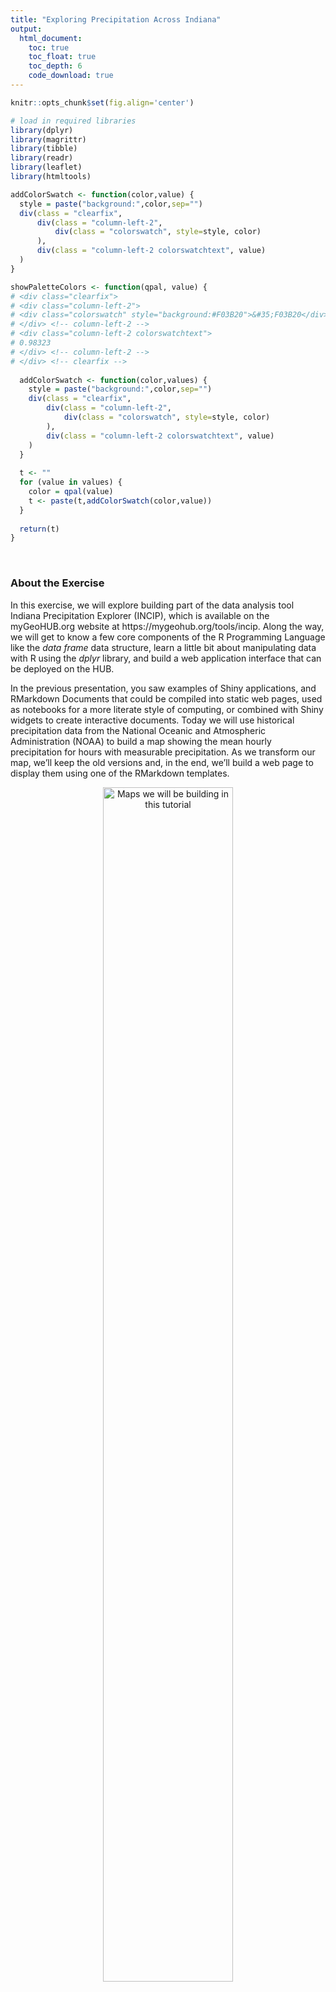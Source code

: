 ```yaml
---
title: "Exploring Precipitation Across Indiana"
output:
  html_document:
    toc: true
    toc_float: true
    toc_depth: 6
    code_download: true
---
```



<style>

/*center maps horizontally on the page*/
.html-widget {
  margin: 0 auto;
}

/*center the title of the document*/
h1.title {
  text-align: center;
}

/*center images in a div*/
.tutimg {
  text-align: center;
}

/*highlighing for the "YOUR TURN:"" headers*/
h5 {
  color: red;
  font-weight: bold;
}

/*2 column layout for hints*/
.column-left-2{
  float: left;
  width: 48%;
  margin: 1%;
}

/*4 column layout for hints*/
.column-left-4{
  float: left;
  width: 23%;
  margin: 1%;
}

/*keep 2 and 4 column layout from wrapping inappropriately*/
.clearfix::after {
  content: "";
  clear: both;
  display: table;
}

.colorswatch {
  text-align:center;
  width: 100%;
  height: 2em;
  border-style: solid;
  border-color: #000000;
}

.colorswatchtext {
  text-align: left;
}
</style>

```r

knitr::opts_chunk$set(fig.align='center')

# load in required libraries
library(dplyr)
library(magrittr)
library(tibble)
library(readr)
library(leaflet)
library(htmltools)

addColorSwatch <- function(color,value) {
  style = paste("background:",color,sep="")
  div(class = "clearfix",
      div(class = "column-left-2",
          div(class = "colorswatch", style=style, color)
      ),
      div(class = "column-left-2 colorswatchtext", value)
  )
}

showPaletteColors <- function(qpal, value) {
# <div class="clearfix">
# <div class="column-left-2">
# <div class="colorswatch" style="background:#F03B20">&#35;F03B20</div>
# </div> <!-- column-left-2 -->
# <div class="column-left-2 colorswatchtext">
# 0.98323
# </div> <!-- column-left-2 -->
# </div> <!-- clearfix -->
  
  addColorSwatch <- function(color,values) {
    style = paste("background:",color,sep="")
    div(class = "clearfix",
        div(class = "column-left-2",
            div(class = "colorswatch", style=style, color)
        ),
        div(class = "column-left-2 colorswatchtext", value)
    )
  }
  
  t <- ""
  for (value in values) {
    color = qpal(value)
    t <- paste(t,addColorSwatch(color,value))
  }
  
  return(t)
}
```

<br/>

### About the Exercise

In this exercise, we will explore building part of the data analysis tool Indiana Precipitation Explorer (INCIP), which is available on the myGeoHUB.org website at https://mygeohub.org/tools/incip. Along the way, we will get to know a few core components of the R Programming Language like the *data frame* data structure, learn a little bit about manipulating data with R using the *dplyr* library, and build a web application interface that can be deployed on the HUB.

In the previous presentation, you saw examples of Shiny applications, and RMarkdown Documents that could be compiled into static web pages, used as notebooks for a more literate style of computing, or combined with Shiny widgets to create interactive documents. Today we will use historical precipitation data from the National Oceanic and Atmospheric Administration (NOAA) to build a map showing the mean hourly precipitation for hours with measurable precipitation. As we transform our map, we'll keep the old versions and, in the end, we'll build a web page to display them using one of the RMarkdown templates. 

<div class="tutimg">
![Maps we will be building in this tutorial](tutorial_result.png){width=70%}
</div>

<br/>

### RStudio IDE And RMarkdown Tips

If you are new to the RStudio IDE, here are some tips to get you started.
If you know all this stuff, skip down to the next section labeled **1. Loading the Data**.

<br/>


#### Expand the Code Pane

<div class="clearfix">
<div class="column-left-2">
When you first open RStudio, give yourself some room by expanding the code pane. Press console pane's minimize button to shrink it and pull the main horizontal divider to the right to expand the code pane.
</div> <!-- column-left-2 -->

<div class="column-left-2">
  ![Give yourself plenty of elbow room as you code by expanding the code pane.](tutorial_hints_2a.png){.img-responsive}
</div> <!-- column-left-2 -->
</div> <!-- clearfix-->


#### Markdown and Code Chunks

<div class="clearfix">
<div class="column-left-2">
The RMarkdown document we will be editing has both Markdown and code chunks in it. The markdown looks like plain text or wiki syntax. The code chunks start and end with three backticks and have a grey background, like this:

```
```{r}
 I'm a code chunk!
```
```

In a code chunk, there are two controls you can use to run code. They are both located in the upper right corner of the code chunk. Pressing the ![](run_previous_code_button.png) button will execute all code chunks above the current chunk. Pressing the ![](run_current_code_button.png) button will execute the current code chunk.
</div> <!--column-left-2 -->

<div class="column-left-2">
![Markdown looks like plain text and wiki syntax. Code chunks have a grey background. Use the green play button in the upper right corner to execute the current code chunk. The results will be displayed below the code chunk.](tutorial_hints_4a.png){.img-responsive}
</div> <!-- column-left-2 -->
</div> <!-- clearfix -->


#### Knitting the Document

<div class="clearfix">
<div class="column-left-2">
To compile or render the document, use the *Knit* (![Knit Button.](knit_button.png))  button located just above the Code Pane. This will turn your completed RMarkdown file into a HTML document and launch the document in a new window for you to view.
</div> <!-- column-left-2 -->

<div class="column-left-2">
![Press the "Knit"" button just above the code pane to convert your RMarkdown document into an HTML Document.](tutorial_hints_6.png){.img-responsive}
</div> <!-- column-left-2 -->
</div> <!-- clearfix -->


#### Clear the Session's Variables

<div class="clearfix">
<div class="column-left-2">
If you run the code chunks out of order, you may find that some of the variables have been modified unexpectedly. This could be the cause of maps not showing up correctly in this tutorial. One possible resolution is to clear the session's variables and run all of the code chunks again in order. Use the *Session->Clear Workspace* menu item from the top of the RStudio IDE to clear out the values for all variables. Then press the ![Run Previous Chunks.](run_previous_code_button.png) button to run the code chunks above the current chunk, and press the ![Run Current Chunk.](run_current_code_button.png) button to run the current code chunk.
</div> <!-- column-left-2 -->

<div class="column-left-2">
![The Session -> Clear Workspace menu item will remove all variables from the current R session so you can start over.](tutorial_hints_7.png){.img-responsive}
</div> <!-- column-left-2 -->
</div> <!-- clearfix -->


### 1. Loading the data

The precipitation data is held in comma separated value (CSV) files that are stored on MyGeoHUB. From the RStudio IDE running on MyGeoHUB, we can access the files in the directory ```/data/tools/incip/indiana_precipitation```. Inside the tutorial's *setup* code chunk, on line 19, you'll see the variable *precip.dir* is setup to hold the path of the directory where the data files live. It looks like this:

```r
# setup the directory where the precipitation data lives
data.dir = "/data/tools/incip"
precip.dir = file.path(data.dir,'indiana_precipitation')
```

The directory holds a file named *stations.csv.clean* with the id, name, latitude, and longitude for each station. On lines 25-27, the CSV file is read into a data structure called a *Data Frame*. You can think of a Data Frame as a table that you can query. The R language's *dplyr* library has a number of functions, like ```filter```, ```mutate```, and ```select```,  that are helpful for querying and manipulating information in data frames.

```r
# read in location and description of the precip monitor stations
# station.csv has duplicate entries in it (121739), so we use a
# clean version of the file, station.csv.clean, where the station ids
# are unique.

# YOUR TURN:
# Set the 'stations.fn' variable below to "station.csv.clean"
stations.fn = "station.csv.clean"

stations.df <- read_csv( file.path(precip.dir,stations.fn) ) %>%
                  rename(id = `Station ID`) %>%
                  rename(name = `Station Name`)
```

The *stations.df* data frame looks like this:

```r
stations.df
```

Along with the stations.csv.clean file, the *precip.dir* directory holds the precipitation data files for each station. The data files have two columns, Time and Precipitation. Lines 29-59 read in the precipitation data files and merge them with information about the monitoring station like the id, name, latitude and longitude. On lines 52-54, we use the ```filter``` function find the row with information about the monitoring station we are currently processing and the ```mutate``` function to add a new column, named *data*, to the row. At the end we store the modified row in a the *precip.details.df* data frame.

```r
# read in the precipitation data
precip.details.df = tibble()
precip.files = list.files(path=precip.dir,pattern="hr.*.csv")

for (i in 1:length(precip.files)) {
  # get the station id from the file path
  matches = gregexpr("[0-9]+",precip.files[i])
  
  station.id = as.integer(regmatches(precip.files[i],matches)[[1]])
  
  # get a precipitation file path
  precip.filepath = file.path(precip.dir,precip.files[i])
  
  # read the precipitation data into a dataframe
  df = read_csv(precip.filepath)

  # create a row with StationID, StationName, lat, lon information from
  # stations.df. Store the precipitation dataframe in a list-column so we
  # can quickly grab it later by indexing by the Station ID.
  station.row <- stations.df %>%
                   filter(id == station.id) %>%
                   mutate(data = list(df))

  # build up a new tibble, row by row, that links station information
  # with the precipitation dataframe.
  precip.details.df = rbind(precip.details.df,station.row)
}
```

Our new data frame, *precip.details.df*, holds station information and precipitation data in a single location. If we take a look at it, we see that the precipitation data is stored in a column named *data* with the type *list*. We can index into the list to access the Time and Precipitation columns of the data frame for each monitor station. This is what *precip.details.df* looks like:



```r
precip.details.df
```

The monitor station information comes with longitude and latitude coordinates. Let's see what the monitor station locations look like when plotted on a map. We can use the R's Leaflet library to setup a view of the state of Indiana and place markers at the location of each monitor station. By default, the markers will be colored blue.

<br/>

##### Your Turn: Display the Station Locations
Find the code chunk labeled *create_map_object*, around line 68, and execute it pressing the green play button (![Run Button.](run_current_code_button.png)) in the upper right corner of the chunk. Your map will show up underneath the code chunk and should look like this:

```r
leaflet(precip.details.df %>% select(-data)) %>%
  addTiles() %>%
  addCircleMarkers(
    label = ~name,
    lng = ~longitude,
    lat = ~latitude,
    radius = 4,
    opacity = 1,
    fillOpacity = 1,
    weight = 1
  )
```

<br/>

### 2. Calculating Precipitation Means

Seeing the locations of each monitor station only tells half the story. It would be interesting to finding out if there are trends in precipitation amounts across the state. Since we have the precipitation data for each monitor station, we can find the average hourly precipitation over the years the data was collected. Then we can color each marker based on this average to help us visually compare the the precipitation around the state.

Let's start by updating our data frame, *precip.details.df*, with the mean precipitation for each station. Here is a reminder of what the data frame looks like:

```r
precip.details.df
```

In the code chunk labeled *calculate_precipitaion_means*, line 87, we calculate the mean of the precipitation values held in the *data* column and store the values back into our data frame in a column named *mean*. The updated data frame is shown below.


```r
precip.details.df %<>%
  group_by(id) %>%
  mutate(mean = mean(data[[1]][2]$Precipitation)) %>%
  ungroup()

precip.details.df
```

<br/>

##### Your Turn: Calculate the Means
For the code chunk labeled *calculate_precipitation_means*, press the ![Run Button.](run_current_code_button.png) button to run the code chunk and update the data frame. There is no output from this code chunk.

<br/>

A convenient way of displaying the mean precipitation data on the map is to color the markers based on a range of precipitation values. This allows users to visually inspect the map and estimate which stations may have a higher or lower mean precipitation. Let's use the *colorBin()* function to group the mean values into five equal sized bins and assign a color to each bin. The *colorBin()* function accepts a color palette, a list of values, and the number of bins to group values into. It returns a function, that we will store in the variable *qpal*, that can be called to query the color bin that a value falls into.

For example, in the code below, we create a queryable palette, named *qpal*, by specifying a color palette (```palette = "Blues"```), the domain or range of our values (a random uniform distribution of 10 numbers between 0 and 1), and the number of bins we want the values to fall within (```nbins = 5```):

```r
palette = "Blues"
values = runif(10,min=0,max=1)
nbins = 5

qpal = colorBin(palette,values,nbins)
```

Above, we used random numbers for our *values* variable. Let's see what color bins they end up falling into:

```r

#for (value in sort(values)) {
#  addColorSwatch(qpal(value),value)
#}

values <- sort(values)
addColorSwatch(qpal(values[1]),values[1])
addColorSwatch(qpal(values[2]),values[2])
addColorSwatch(qpal(values[3]),values[3])
addColorSwatch(qpal(values[4]),values[4])
addColorSwatch(qpal(values[5]),values[5])
addColorSwatch(qpal(values[6]),values[6])
addColorSwatch(qpal(values[7]),values[7])
addColorSwatch(qpal(values[8]),values[8])
addColorSwatch(qpal(values[9]),values[9])
addColorSwatch(qpal(values[10]),values[10])
```

<br/>

##### Your Turn: Create a Queryable Palette
Now it's your turn to create a queryable palette for our map markers. In the code chunk labeled *calculate_color_from_mean*, line 97, use the colorBin() function to generate a palette for our precipitation means. Be sure to fill in these three items:

1. Choose a color palette (Line 105)
2. Specify the domain for our precipication mean values (Line 116)
3. Set the number of bins the values can fall into (Line 121)

Your code should look something like this:

```r
# YOUR TURN:
# On the next line, try setting palette to one of the following:
#   "RdYlBu"
#   "Blues"
#   "YlOrRd"
# check out http://colorbrewer2.org/ for more palettes
# I like "YlOrRd"
palette = "YlOrRd"

# YOUR TURN:
# Set the domain of values to the mean column in our data frame:
#   precip.details.df$mean
values = precip.details.df$mean

# YOUR TURN:
# Choose the number of bins. A good choice is an integer between 2 and 7
# I like 5
nbins = 5

# Create a palette we can query for which bin a value falls into.
qpal = colorBin(palette,values,nbins)

# Add a column named 'color' to our data frame. It holds
# the bin each station's mean precipitation falls into.
precip.details.df %<>%
  mutate(color = qpal(mean))
```

**When you have completed updating the code chunk, run it by pressing the ![Run Button.](run_current_code_button.png) button in the code chunk controls.**

<br/>

Great! Our updated data frame now has a column named *color*, which describes which bin the mean precipitation value falls into. Let's have a look:

```r
# print out the data frame
precip.details.df
```

The next task is to update our map to show our custom color for the marker instead of the default blue color. In the code chunk labeled *plot_station_locations_with_colors*, line 135, we create a map using the ```leaflet()``` function and then use the ```addCircleMarkers()``` function to place circle markers on the map at the locations of the monitor stations. We need to update this map declaration to use the values we stored in the *color* column of our data frame.

<br/>

##### Your Turn: Color the Map Markers
Add the following argument to the ```addCircleMarkers()``` function to tell the map to color the markers using the *color* column we generated earlier from our custom color palette and bins:

```color = ~color```

After you have made the change, your code chunk should look like this:

```r
map <- leaflet(precip.details.df %>% select(-data)) %>%
        addTiles()

map %>%
  # create the binned color marker
  addCircleMarkers(
    label = ~name,
    lng = ~longitude,
    lat = ~latitude,
    radius = 4,
    opacity = 1,
    fillOpacity = 1,
    # YOUR TURN:
    # On the next line, add the argument: color = ~color,
    color = ~color,
    weight = 1
  )
```

<br/>

##### Your Turn: Generate an Updated Map
Run the code chunk, using the ![Run Button.](run_current_code_button.png) button in the upper right corner of the chunk, to see what the updated map looks like. The markers should now be a range of colors, similar to this one:
```r
map <- leaflet(precip.details.df %>% select(-data)) %>%
        addTiles()

map %>%
  # create the binned color marker
  addCircleMarkers(
    label = ~name,
    lng = ~longitude,
    lat = ~latitude,
    radius = 4,
    opacity = 1,
    fillOpacity = 1,
    # YOUR TURN:
    # On the next line, add the argument: color = ~color,
    color = ~color,
    weight = 1
  )
```

<br/>

### 3. Add Marker Borders

The markers now show another dimension of information from our data frame, the binned mean precipitation. If you used the *'YlOrRd'* palette, you may notice that some of the markers are a little hard to see. For example, the light yellow marker in the north central part of Indiana, near the city of South Bend, almost blends in with base map background. One easy way to solve this problem is to place a slightly larger black marker behind the marker displaying our bin color. This will give the effect of the marker having a border, helping to distinguish it from other artifacts on the map.

In the code chunk labeled *add_black_background_marker*, line 161, we create two types of markers on the map. The first marker is a black marker that will act as a border. The second marker sits on top of the black marker and shows the binned color for the mean precipitation value.

<br/>

##### Your Turn: Create Background Markers
Modify the first marker in the code chunk to:

1. Set *addCircleMarkers()*'s color argument to "#000000", the hexadecimal value for the HTML color representing black.
2. Set the line width (weight) to 3, a value slightly larger than that of the second marker.

After you have made the change, the code chunk should look something like this:

```r
map %<>%
  # create the black border marker
  addCircleMarkers(
    lng = ~longitude,
    lat = ~latitude,
    radius = 4,
    opacity=1,
    fillOpacity = 0,
    # YOUR TURN:
    # 1. Set the color argument to "#000000"
    color = "#000000",
    # YOUR TURN:
    # 2. Set the weight argument to 3
    weight = 3
  ) %>%
  # create the bin color marker
  addCircleMarkers(
    label = ~name,
    lng = ~longitude,
    lat = ~latitude,
    radius = 4,
    opacity = 1,
    fillOpacity = 1,
    color = ~color,
    weight = 1
  )
```

<br/>

##### Your Turn: View Map with Updated Markers
Now run the code chunk to confirm that the updated map shows a border around the markers. Press the ![Run Button.](run_current_code_button.png) button in the upper right corner of the chunk to execute the code.

```r
map
```

<br/>

### 4. Add a Legend to the Map

The black border around the colored marker helps users distinguish them from a similarly colored background. The map is missing one more item. No map is complete without a legend and it is especially important in this case. Having the colored markers on the map looks nice, but without the legend, users don't know what the colors mean.

We'll use the ```addLegend()``` function to add a legend to the map. In the code chunk labeled *add_legend_to_map*, line 194, the ```addLegend()``` function accepts a number of parameters telling the map how to configure the legend, like title, placement, and background opacity.

<br/>

##### Your Turn: Setup Map Legend
Adjust the following parameters:

1. Set the *pal* argument to *qpal*, the name of our custom binned color palette function.
2. Set the *values* argument to *~mean*, the column in our data frame that holds the calculated mean precipitation values.

After making the adjustments, the code chunk should look like this:

```r
map %<>% 
  addLegend(
    "bottomright",
    title = "<center>Mean Hourly<br>
             Precipitation<br/>
             <small>
               for hours with<br/>
               measurable<br/>
               precipitation
             </small></center>",
    opacity = 1,
    labFormat = labelFormat(suffix="in"),
    # YOUR TURN:
    # Set the pal argument to our custom binned palette function, qpal
    pal = qpal,
    # YOUR TURN:
    # Set the values argument to the mean precipitation values, ~mean
    values = ~mean
  )
```

<br/>

##### Your Turn: View Map with Legend
Execute the code in the code chunk using the ![Run Button.](run_current_code_button.png) button in the upper right corner of the chunk. Do you see our new legend on the map? It should show what values the marker colors correspond to.

```r
map
```

<br/>

### 5. Putting it all Together

You may not have noticed, but the file we have been editing is actually an RMarkdown document. We have been mixing our R code with Markdown wiki syntax and executing the code chunks just as we would in a literate computing style Notebook.

If you go back through the code you may notice syntax in between the code chunks like this:

```
Row
-------------------------------------

### Step #1 - Precipitation Monitor Stations
```

and like this:

```
### Step #4 - Add a legend to the map
```

These are RMarkdown wiki syntax that give hints about how to format the file when rendered as a web page. At the top of the file, exists this YAML declaration:

```
---
title: Exploring Precipitation Across Indiana
output:
  flexdashboard::flex_dashboard:
    orientation: rows
---
```

All RMarkdown files have a YAML declaration at the top. This one states that the file should be rendered as a FlexDashboard, which is one of the RMarkdown templates that allow developers to quickly generate a dashboard from the R and Markdown code in the file. There are a number of different styles of FlexDashboards and you can learn more about them at http://rmarkdown.rstudio.com/flexdashboard/. 

Our FlexDashboard contains a 2x2 grid of the maps we have created today. We can render it to HTML by using the *Knit* (![Knit Button.](knit_button.png)) button near the top of the RStudio IDE.

<br/>

##### Your Turn: Generate an HTML Document
Press the ![Knit Button.](knit_button.png) button, just above the code pane, to generate and view our HTML document. A new window should pop up with all of the maps you generated in this exercise.

<div class="tutimg">
![Maps we built in this tutorial.](tutorial_result.png){width=70%}
</div>


<br/>

### 6. Use the Map for Analysis

Now that we have built a web page that displays our station locations on a map and shows us mean hourly precipitation for hours with measurable precipitation, let's use that map to learn something new!

Visually inspect the map.

1. Is there a trend in the recorded mean hourly precipication across the state of Indiana?
2. Can you tell which station looks like it has the highest mean hourly precipitation?

We can use the ```filter()``` and ```select()``` functions to query this information from the data frame to confirm our suspicion. The ```filter()``` function finds the row where the *mean* column is equal to the ```max()``` of all values in the column. The ```select()``` function returns the *name* column for that row.

```r
highmean.station.name <- precip.details.df %>%
                           filter(mean == max(mean)) %>%
                           select(name) %>%
                           .[[1]]
```

Did you pick the *`r highmean.station.name`* station?

<br/>

### Exercise Completed!

Congratulations, you have completed this exercise. In the next section, you will learn more about publishing applications like this on the HUBzero Platform.
